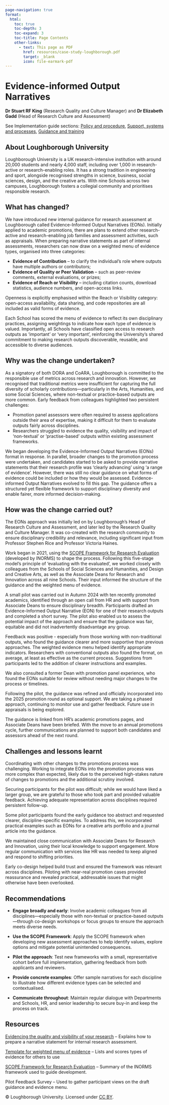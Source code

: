 ```yaml
---
page-navigation: true
format:
  html:
    toc: true
    toc-depth: 3
    toc-expand: 3
    toc-title: Page Contents
    other-links:
      - text: This page as PDF
        href: resources/case-study-loughborough.pdf
        target: _blank
        icon: file-earmark-pdf
---
```


# Evidence-informed Output Narratives

**Dr Stuart RF King** (Research Quality and Culture Manager) and **Dr Elizabeth Gadd** (Head of Research Culture and Assessment)
 
See Implementation guide sections: [Policy and procedure](https://recognition.ukrn-openresearch.ac.uk/guide-05-policy.html), [Support, systems and processes](https://recognition.ukrn-openresearch.ac.uk/guide-06-support.html), [Guidance and training](https://recognition.ukrn-openresearch.ac.uk/guide-07-training.html)

## About Loughborough University

Loughborough University is a UK research-intensive institution with around 20,000 students and nearly 4,000 staff, including over 1,000 in research-active or research-enabling roles. It has a strong tradition in engineering and sport, alongside recognised strengths in science, business, social sciences, design, and the creative arts. With nine Schools across two campuses, Loughborough fosters a collegial community and prioritises responsible research. 

## What has changed? 

We have introduced new internal guidance for research assessment at Loughborough called Evidence-Informed Output Narratives (EONs). Initially applied to academic promotions, there are plans to extend other research-active and research-enabling job families and assessment activities, such as appraisals.
When preparing narrative statements as part of internal assessments, researchers can now draw on a weighted menu of evidence types, organised into three categories:

- **Evidence of Contribution** – to clarify the individual's role where outputs have multiple authors or contributors;
- **Evidence of Quality or Peer Validation** – such as peer-review comments, external evaluations, or prizes;
-	**Evidence of Reach or Visibility** – including citation counts, download statistics, audience numbers, and open-access links.

Openness is explicitly emphasised within the Reach or Visibility category: open-access availability, data sharing, and code repositories are all included as valid forms of evidence.

Each School has scored the menu of evidence to reflect its own disciplinary practices, assigning weightings to indicate how each type of evidence is valued. Importantly, all Schools have classified open access to research outputs as 'important' or 'very important', reinforcing the University's shared commitment to making research outputs discoverable, reusable, and accessible to diverse audiences.

## Why was the change undertaken?

As a signatory of both DORA and CoARA, Loughborough is committed to the responsible use of metrics across research and innovation. However, we recognised that traditional metrics were insufficient for capturing the full diversity of scholarly contributions—particularly in the Arts, Humanities, and some Social Sciences, where non-textual or practice-based outputs are more common. Early feedback from colleagues highlighted two persistent challenges:

- Promotion panel assessors were often required to assess applications outside their area of expertise, making it difficult for them to evaluate outputs fairly across disciplines.
- Researchers struggled to evidence the quality, visibility and impact of ‘non-textual’ or ‘practise-based’ outputs within existing assessment frameworks.

We began developing the Evidence-Informed Output Narratives (EONs) format in response. In parallel, broader changes to the promotion process were undertaken, and candidates started to be asked to provide narrative statements that their research profile was 'clearly advancing' using 'a range of evidence'. However, there was still no clear guidance on what forms of evidence could be included or how they would be assessed.
Evidence-informed Output Narratives evolved to fill this gap. The guidance offers a structured yet flexible framework to support disciplinary diversity and enable fairer, more informed decision-making.

## How was the change carried out?

The EONs approach was initially led on by Loughborough’s Head of Research Culture and Assessment, and later led by the Research Quality and Culture Manager. It was co-created with the research community to ensure disciplinary credibility and relevance, including significant input from Professor Stephen Rice and Professor Victoria Haines.

Work began in 2021, using the [SCOPE Framework for Research Evaluation](https://inorms.net/scope-framework-for-research-evaluation/) (developed by INORMS) to shape the process. Following this five-stage model’s principle of 'evaluating with the evaluated', we worked closely with colleagues from the Schools of Social Sciences and Humanities, and Design and Creative Arts, as well as the Associate Deans for Research and Innovation across all nine Schools. Their input informed the structure of the guidance and the weighted menu of evidence.

A small pilot was carried out in Autumn 2024 with ten recently promoted academics, identified through an open call from HR and with support from Associate Deans to ensure disciplinary breadth. Participants drafted an Evidence-Informed Output Narrative (EON) for one of their research outputs and completed a short survey. The pilot also enabled us to assess the potential impact of the approach and ensure that the guidance was fair, equitable and did not inadvertently disadvantage any group.

Feedback was positive - especially from those working with non-traditional outputs, who found the guidance clearer and more supportive than previous approaches. The weighted evidence menu helped identify appropriate indicators. Researchers with conventional outputs also found the format, on average, at least as effective as the current process. Suggestions from participants led to the addition of clearer instructions and examples.

We also consulted a former Dean with promotion panel experience, who found the EONs suitable for review without needing major changes to the process or timelines.

Following the pilot, the guidance was refined and officially incorporated into the 2025 promotion round as optional support. We are taking a phased approach, continuing to monitor use and gather feedback. Future use in appraisals is being explored.

The guidance is linked from HR's academic promotions pages, and Associate Deans have been briefed. With the move to an annual promotions cycle, further communications are planned to support both candidates and assessors ahead of the next round.

## Challenges and lessons learnt

Coordinating with other changes to the promotions process was challenging. Working to integrate EONs into the promotion process was more complex than expected, likely due to the perceived high-stakes nature of changes to promotions and the additional scrutiny involved.

Securing participants for the pilot was difficult; while we would have liked a larger group, we are grateful to those who took part and provided valuable feedback. Achieving adequate representation across disciplines required persistent follow-up.

Some pilot participants found the early guidance too abstract and requested clearer, discipline-specific examples. To address this, we incorporated practical examples such as EONs for a creative arts portfolio and a journal article into the guidance.

We maintained close communication with Associate Deans for Research and Innovation, using their local knowledge to support engagement. More regular communication with services like HR was needed to keep aligned and respond to shifting priorities.

Early co-design helped build trust and ensured the framework was relevant across disciplines. Piloting with near-real promotion cases provided reassurance and revealed practical, addressable issues that might otherwise have been overlooked.

## Recommendations

- **Engage broadly and early**: Involve academic colleagues from all disciplines—especially those with non-textual or practice-based outputs—through co-design workshops or focus groups to ensure the approach meets diverse needs.

- **Use the SCOPE Framework**: Apply the SCOPE framework when developing new assessment approaches to help identify values, explore options and mitigate potential unintended consequences.

- **Pilot the approach**: Test new frameworks with a small, representative cohort before full implementation, gathering feedback from both applicants and reviewers.

- **Provide concrete examples**: Offer sample narratives for each discipline to illustrate how different evidence types can be selected and contextualised.

- **Communicate throughout**: Maintain regular dialogue with Departments and Schools, HR, and senior leadership to secure buy-in and keep the process on track.

## Resources

[Evidencing the quality and visibility of your research](https://www.lboro.ac.uk/research/support/publishing/responsible-research-assessment/evidence-informed-output-narratives/) – Explains how to prepare a narrative statement for internal research assessment.

[Template for weighted menu of evidence](a href="https://recognition.ukrn-openresearch.ac.uk/resources/case-study-loughborough.pdf" target="_blank") – Lists and scores types of evidence for others to use 

[SCOPE Framework for Research Evaluation](https://inorms.net/scope-framework-for-research-evaluation/) – Summary of the INORMS framework used to guide development.

Pilot Feedback Survey – Used to gather participant views on the draft guidance and evidence menu.

© Loughborough University. Licensed under [CC BY](https://creativecommons.org/licenses/by/4.0/deed.en).
